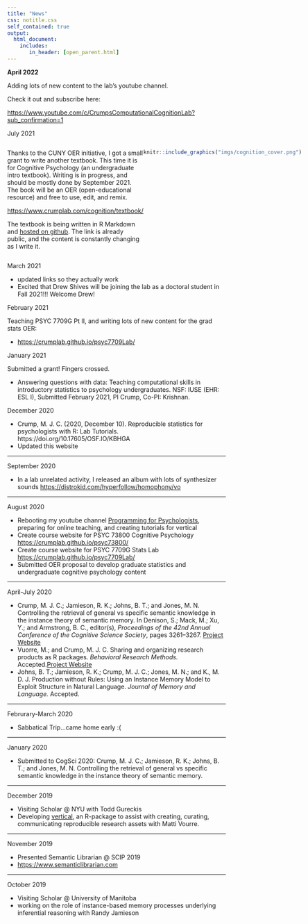 ```yaml
---
title: "News"
css: notitle.css
self_contained: true
output: 
  html_document:
    includes:
       in_header: [open_parent.html]
---
```


**April 2022**

Adding lots of new content to the lab's youtube channel.

Check it out and subscribe here:

<https://www.youtube.com/c/CrumpsComputationalCognitionLab?sub_confirmation=1>

July 2021

:::: {style="display: flex;"}

::: {}

Thanks to the CUNY OER initiative, I got a small grant to write another textbook. This time it is for Cognitive Psychology (an undergraduate intro textbook). Writing is in progress, and should be mostly done by September 2021. The book will be an OER (open-educational resource) and free to use, edit, and remix. 

<https://www.crumplab.com/cognition/textbook/>

The textbook is being written in R Markdown and [hosted on github](https://github.com/CrumpLab/cognition). The link is already public, and the content is constantly changing as I write it.

:::

::: {}

```r
knitr::include_graphics("imgs/cognition_cover.png")
```

:::

::::














March 2021

- updated links so they actually work
- Excited that Drew Shives will be joining the lab as a doctoral student in Fall 2021!!! Welcome Drew!

February 2021

Teaching PSYC 7709G Pt II, and writing lots of new content for the grad stats OER:

- <https://crumplab.github.io/psyc7709Lab/>

January 2021

Submitted a grant! Fingers crossed.

- Answering questions with data: Teaching computational skills in introductory statistics to psychology undergraduates. NSF: IUSE (EHR: ESL I), Submitted February 2021, PI Crump, Co-PI: Krishnan. 

December 2020

 - Crump, M. J. C. (2020, December 10). Reproducible statistics for psychologists with R: Lab Tutorials. https://doi.org/10.17605/OSF.IO/KBHGA
 - Updated this website
 
---

September 2020

 - In a lab unrelated activity, I released an album with lots of synthesizer sounds <https://distrokid.com/hyperfollow/homophony/vo>

---

August 2020

 - Rebooting my youtube channel [Programming for Psychologists](https://www.youtube.com/channel/UCSaZ1htKwtZ1GuqI1xGjuSA?), preparing for online teaching, and creating tutorials for vertical
 - Create course website for PSYC 73800 Cognitive Psychology <https://crumplab.github.io/psyc73800/>
 - Create course website for PSYC 7709G Stats Lab <https://crumplab.github.io/psyc7709Lab/>
 - Submitted OER proposal to develop graduate statistics and undergraduate cognitive psychology content

---

April-July 2020

 - Crump, M. J. C.; Jamieson, R. K.; Johns, B. T.; and Jones, M. N. Controlling the retrieval of general vs specific semantic knowledge in the instance theory of semantic memory. In Denison, S.; Mack, M.; Xu, Y.; and Armstrong, B. C., editor(s), *Proceedings of the 42nd Annual Conference of the Cognitive Science Society*, pages 3261–3267. [Project Website](https://crumplab.github.io/ITS2/)
 - Vuorre, M.; and Crump, M. J. C. Sharing and organizing research products as R packages. *Behavioral Research Methods.* Accepted.[Project Website](https://crumplab.github.io/vertical/)
 - Johns, B. T.; Jamieson, R. K.; Crump, M. J. C.; Jones, M. N.; and K., M. D. J. Production without Rules: Using an Instance Memory Model to Exploit Structure in Natural Language. *Journal of Memory and Language.* Accepted.

---

Februrary-March 2020

 - Sabbatical Trip...came home early :(

---

January 2020

 - Submitted to CogSci 2020: Crump, M. J. C.; Jamieson, R. K.; Johns, B. T.; and Jones, M. N. Controlling the retrieval of general vs specific semantic knowledge in the instance theory of semantic memory. 

---

December 2019

 - Visiting Scholar @ NYU with Todd Gureckis
 - Developing [vertical](https://crumplab.github.io/vertical/),  an R-package to assist with creating, curating, communicating reproducible research assets with Matti Vourre.

---

November 2019

 - Presented Semantic Librarian @ SCIP 2019
 - <https://www.semanticlibrarian.com>

-----

October 2019

 - Visiting Scholar @ University of Manitoba
 - working on the role of instance-based memory processes underlying inferential reasoning with Randy Jamieson
